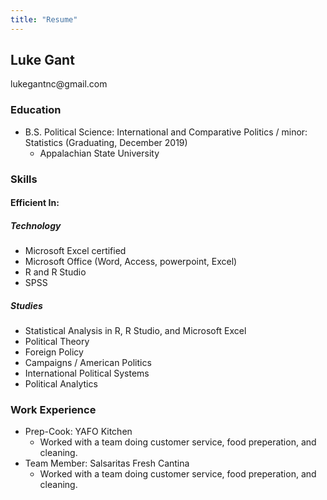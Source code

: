 ```yaml
---
title: "Resume"
---
```


## Luke Gant

lukegantnc@gmail.com

### Education

* B.S. Political Science: International and Comparative Politics / minor: Statistics (Graduating, December 2019)
  * Appalachian State University

### Skills
#### Efficient In:
##### Technology

  * Microsoft Excel certified
  * Microsoft Office (Word, Access, powerpoint, Excel)
  * R and R Studio
  * SPSS

##### Studies
  * Statistical Analysis in R, R Studio, and Microsoft Excel
  * Political Theory
  * Foreign Policy
  * Campaigns / American Politics
  * International Political Systems
  * Political Analytics


### Work Experience

* Prep-Cook: YAFO Kitchen 
    * Worked with a team doing customer service, food preperation, and cleaning.

* Team Member: Salsaritas Fresh Cantina
    * Worked with a team doing customer service, food preperation, and cleaning.